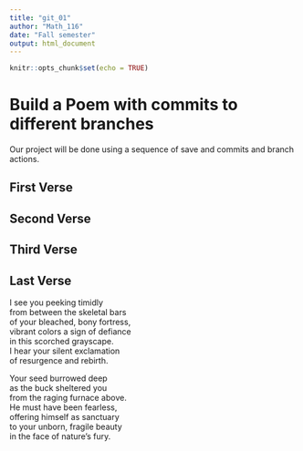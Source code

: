 ```yaml
---
title: "git_01"
author: "Math_116"
date: "Fall semester"
output: html_document
---
```


```r
knitr::opts_chunk$set(echo = TRUE)
```
# Build a Poem with commits to different branches
Our project will be done using a sequence of save and commits and branch actions.
<!-- Do not modify or change any text in "!--" bracketed areas such as this --- these are instructions to
you, if you change any of this the git program will notice it and compromise your git merging strategy !-->

## First Verse 
<!--Put the first five lines of a poem by Lewis Carrol in this section!-->

## Second Verse
<!--Put the first five lines of a poem by Robert Frost here!-->

## Third Verse
<!--Put the first two verses of The Walrus and the Carpenter here!-->

## Last Verse
<!--Put a short poem of your choice 8-20 lines,here!-->

I see you peeking timidly    
from between the skeletal bars    
of your bleached, bony fortress,    
vibrant colors a sign of defiance    
in this scorched grayscape.    
I hear your silent exclamation     
of resurgence and rebirth.  

Your seed burrowed deep    
as the buck sheltered you    
from the raging furnace above.    
He must have been fearless,    
offering himself as sanctuary     
to your unborn, fragile beauty    
in the face of nature’s fury.    
